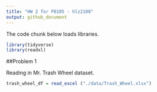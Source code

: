 ```yaml
---
title: "HW 2 for P8105 - hlz2108"
output: github_document
---
```


The code chunk below loads libraries.

```r
library(tidyverse)
library(readxl)
```

##Problem 1

Reading in Mr. Trash Wheel dataset.

```r
trash_wheel_df = read_excel ("./data/Trash_Wheel.xlsx")
```

